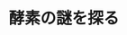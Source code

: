 ﻿---
title: "酵素の謎を探る"
category: "生命理工学院"
vol: 48
interviewee: "吉田 賢右 "
url: ""
tags: []
pdf: "48-3.pdf"
career: ""
preface: "生物活動の本質とは生体内物質の相互作用、とりわけ酵素の反応である。ＡＴＰ合成酵素と分子シャペロンという二つの酵素から生物の本質を探究している吉田を訪れた。"
---
